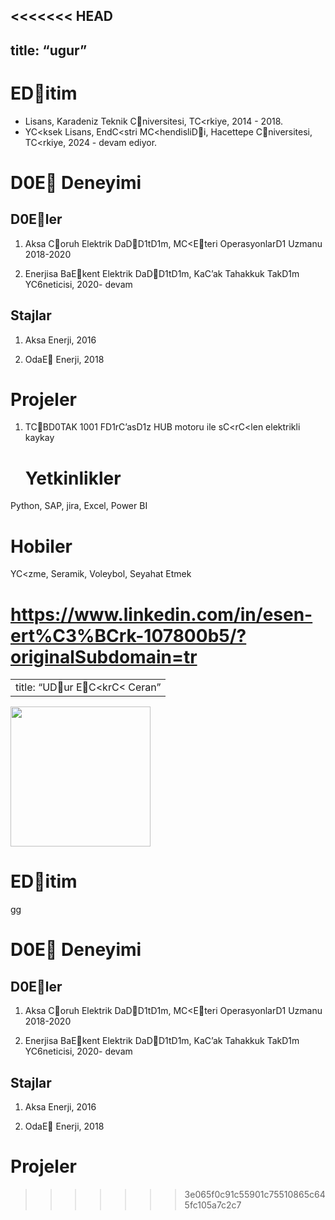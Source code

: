 <<<<<<< HEAD
---
title: "ugur"
---

# EDitim

-   Lisans, Karadeniz Teknik Cniversitesi, TC\<rkiye, 2014 - 2018.
-   YC\<ksek Lisans, EndC\<stri MC\<hendisliDi, Hacettepe Cniversitesi, TC\<rkiye, 2024 - devam ediyor.

# D0E Deneyimi

## D0Eler

1.  Aksa Coruh Elektrik DaDD1tD1m, MC\<Eteri OperasyonlarD1 Uzmanu 2018-2020

2.  Enerjisa BaEkent Elektrik DaDD1tD1m, KaC'ak Tahakkuk TakD1m YC6neticisi, 2020- devam

## Stajlar

1.  Aksa Enerji, 2016

2.  OdaE Enerji, 2018

# Projeler

1.  TCBD0TAK 1001 FD1rC'asD1z HUB motoru ile sC\<rC\<len elektrikli kaykay

    # Yetkinlikler

Python, SAP, jira, Excel, Power BI

# Hobiler

YC\<zme, Seramik, Voleybol, Seyahat Etmek

<https://www.linkedin.com/in/esen-ert%C3%BCrk-107800b5/?originalSubdomain=tr>
=======
---
title: "UDur EC<krC< Ceran"
---

![](images/be229806-37fd-4181-bc26-3e1c4e0b4f1a-01.jfif){fig-align="center" width="224"}

# EDitim

gg

# D0E Deneyimi

## D0Eler

1.  Aksa Coruh Elektrik DaDD1tD1m, MC<Eteri OperasyonlarD1 Uzmanu 2018-2020

2.  Enerjisa BaEkent Elektrik DaDD1tD1m, KaC'ak Tahakkuk TakD1m YC6neticisi, 2020- devam

## Stajlar

1.  Aksa Enerji, 2016

2.  OdaE Enerji, 2018

# Projeler
>>>>>>> 3e065f0c91c55901c75510865c645fc105a7c2c7
